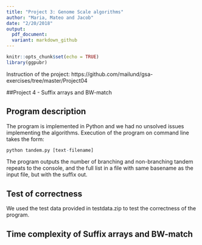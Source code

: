 ```yaml
---
title: "Project 3: Genome Scale algorithms"
author: "Maria, Mateo and Jacob"
date: "2/20/2018"
output:
  pdf_document:
  variant: markdown_github
---
```

```r
knitr::opts_chunk$set(echo = TRUE)
library(ggpubr)
```
Instruction of the project: https://github.com/mailund/gsa-exercises/tree/master/Project04

##Project 4 - Suffix arrays and BW-match

## Program description

The program is implemented in Python and we had no unsolved issues implementing the algorithms.
Execution of the program on command line takes the form:

```r
python tandem.py [text-filename]
```

The program outputs the number of branching and non-branching tandem repeats to the console, and the full list in a file with same basename as the input file, but with the suffix out.

## Test of correctness
We used the test data provided in testdata.zip to test the correctness of the program.

## Time complexity of Suffix arrays and BW-match



